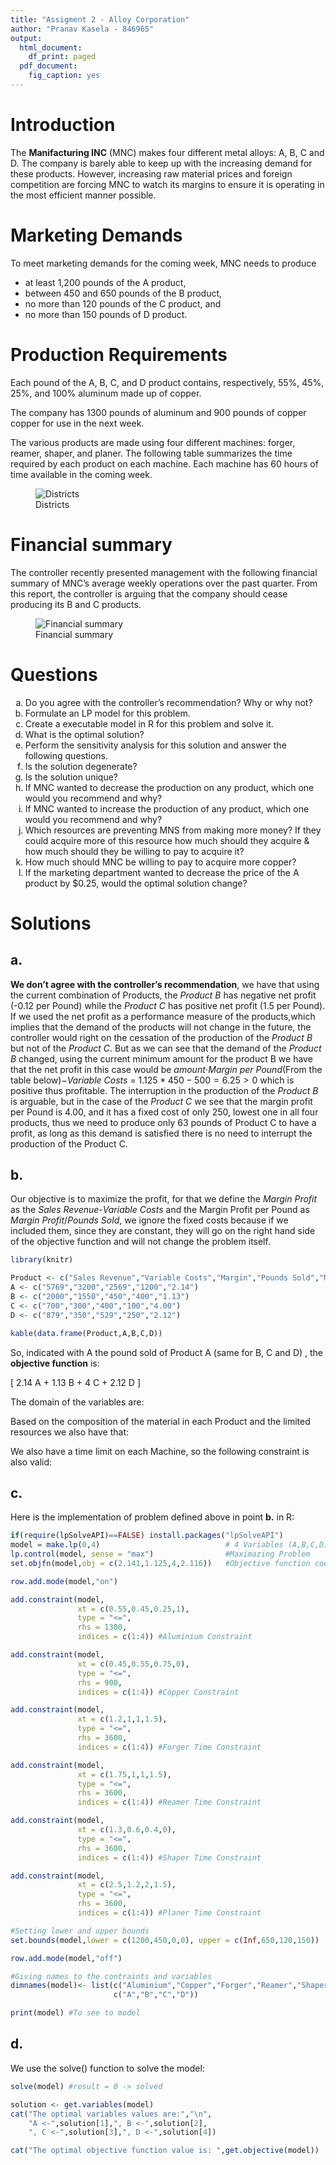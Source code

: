 ```yaml
---
title: "Assigment 2 - Alloy Corporation"
author: "Pranav Kasela - 846965"
output:
  html_document:
    df_print: paged
  pdf_document:
    fig_caption: yes
---
```


# Introduction

The **Manifacturing INC** (MNC) makes four different metal alloys: A, B, C and D.
The company is barely able to keep up with the increasing demand for these products. However, increasing raw material prices and foreign competition are forcing MNC to watch its margins to ensure it is operating in the most efficient manner possible.

# Marketing Demands

To meet marketing demands for the coming week, MNC needs to produce

- at least 1,200 pounds of the A product,
- between 450 and 650 pounds of the B product,
- no more than 120 pounds of the C product, and
- no more than 150 pounds of D product.


# Production Requirements

Each pound of the A, B, C, and D product contains, respectively, 55%, 45%, 25%, and 100% aluminum made up of copper.

The company has 1300 pounds of aluminum and 900 pounds of copper copper for use in the next week.

The various products are made using four different machines: forger, reamer, shaper, and planer. The following table summarizes the time required by each product on each machine. Each machine has 60 hours of time available in the coming week.

![Districts](img/minutes.png)

# Financial summary

The controller recently presented management with the following financial summary of MNC's average weekly operations over the past quarter. From this report, the controller is arguing that the company should cease producing its B and C products.

![Financial summary](img/costi.png)

# Questions
a. Do you agree with the controller's recommendation? Why or why not?
b. Formulate an LP model for this problem.
c. Create a executable model in R for this problem and solve it.
d. What is the optimal solution?
e. Perform the sensitivity analysis for this solution and answer the following questions.
f. Is the solution degenerate?
g. Is the solution unique?
h. If MNC wanted to decrease the production on any product, which one would you recommend and why?
i. If MNC wanted to increase the production of any product, which one would you recommend and why?
j. Which resources are preventing MNS from making more money? If they could acquire more of this resource how much should they acquire & how much should they be willing to pay to acquire it?
k. How much should MNC be willing to pay to acquire more copper?
l. If the marketing department wanted to decrease the price of the A product by $0.25, would the optimal solution change?

# Solutions
## a.  
**We don't agree with the controller's recommendation**, we have that using the current combination of Products, the *Product B* has negative net profit (-0.12 per Pound) while the *Product C* has positive net profit (1.5 per Pound).
If we used the net profit as a performance measure of the products,which implies that the demand of the products will not change in the future, the controller would right on the cessation of the production of the *Product B* but not of the *Product C*. \newline 
But as we can see that the demand of the *Product B* changed, using the current minimum amount for the product B we have that the net profit in this case would be *amount*$\cdot$*Margin per Pound*(From the table below)$-$*Variable Costs* = $1.125*450 - 500 = 6.25 > 0$ which is positive thus profitable. \newline
The interruption in the production of the *Product B* is arguable, but in the case of the *Product C* we see that the margin profit per Pound is $4.00$, and it has a fixed cost of only $250$, lowest one in all four products, thus we need to produce only $63$ pounds of Product C to have a profit, as long as this demand is satisfied there is no need to interrupt the production of the Product C. 


## b. 
Our objective is to maximize the profit, for that we define the *Margin Profit* as the *Sales Revenue*-*Variable Costs* and the Margin Profit per Pound as *Margin Profit*/*Pounds Sold*, we ignore the fixed costs because if we included them, since they are constant, they will go on the right hand side of the objective function and will not change the problem itself.
```r
library(knitr)

Product <- c("Sales Revenue","Variable Costs","Margin","Pounds Sold","Margin per Pound")
A <- c("5769","3200","2569","1200","2.14")
B <- c("2000","1550","450","400","1.13")
C <- c("700","300","400","100","4.00")
D <- c("879","350","529","250","2.12")

kable(data.frame(Product,A,B,C,D))
```

So, indicated with A the pound sold of Product A (same for B, C and D) , the **objective function** is:

\[
2.14 \cdot A + 1.13 \cdot B + 4 \cdot C + 2.12 \cdot D
\]


The domain of the variables are:
\begin{align*}
1200 &\leq A < +\infty \\
450 &\leq B \leq 650\\
0 &\leq C \leq 120\\
0 &\leq D \leq 150\\ 
\end{align*}

Based on the composition of the material in each Product and the limited resources we also have that:

\begin{align*}
0.55 \cdot A + 0.45 \cdot B + 0.25 \cdot C + 1.00 \cdot D &\leq 1300 &\to &\text{Maximum Alminium}\\
0.45 \cdot A + 0.55 \cdot B + 0.75 \cdot C + 0.00 \cdot D &\leq 900 &\to &\text{Maximum Copper}
\end{align*}

We also have a time limit on each Machine, so the following constraint is also valid:

\begin{align*}
1.20\cdot A + 1.00\cdot B + 1.00 \cdot C + 1.50\cdot D &\leq 3600 &\to &\text{Forger}\\
1.75\cdot A + 1.00\cdot B + 1.00 \cdot C + 1.50\cdot D &\leq 3600 &\to &\text{Reamer}\\
1.30\cdot A + 0.60\cdot B + 0.40 \cdot C + 0.00\cdot D &\leq 3600 &\to &\text{Shaper}\\
2.50\cdot A + 1.20\cdot B + 2.00 \cdot C + 1.50\cdot D &\leq 3600 &\to &\text{Planer}
\end{align*}

## c. 
Here is the implementation of problem defined above in point **b.** in R:

```r
if(require(lpSolveAPI)==FALSE) install.packages("lpSolveAPI")
model = make.lp(0,4)                            # 4 Variables (A,B,C,D)
lp.control(model, sense = "max")                #Maximazing Problem
set.objfn(model,obj = c(2.141,1.125,4,2.116))   #Objective function coefficients

row.add.mode(model,"on")

add.constraint(model,
               xt = c(0.55,0.45,0.25,1),
               type = "<=",
               rhs = 1300,
               indices = c(1:4)) #Aluminium Constraint

add.constraint(model,
               xt = c(0.45,0.55,0.75,0),
               type = "<=",
               rhs = 900,
               indices = c(1:4)) #Copper Constraint

add.constraint(model,
               xt = c(1.2,1,1,1.5),
               type = "<=",
               rhs = 3600,
               indices = c(1:4)) #Forger Time Constraint

add.constraint(model,
               xt = c(1.75,1,1,1.5),
               type = "<=",
               rhs = 3600,
               indices = c(1:4)) #Reamer Time Constraint

add.constraint(model,
               xt = c(1.3,0.6,0.4,0),
               type = "<=",
               rhs = 3600,
               indices = c(1:4)) #Shaper Time Constraint

add.constraint(model,
               xt = c(2.5,1.2,2,1.5),
               type = "<=",
               rhs = 3600,
               indices = c(1:4)) #Planer Time Constraint

#Setting lower and upper bounds
set.bounds(model,lower = c(1200,450,0,0), upper = c(Inf,650,120,150)) 

row.add.mode(model,"off")

#Giving names to the contraints and variables
dimnames(model)<- list(c("Aluminium","Copper","Forger","Reamer","Shaper","Planer"),
                       c("A","B","C","D"))
```

```r
print(model) #To see to model
```


## d.
We use the solve() function to solve the model:
```r
solve(model) #result = 0 -> solved

solution <- get.variables(model)
cat("The optimal variables values are:","\n",
    "A <-",solution[1],", B <-",solution[2],
    ", C <-",solution[3],", D <-",solution[4])

cat("The optimal objective function value is: ",get.objective(model))
```

